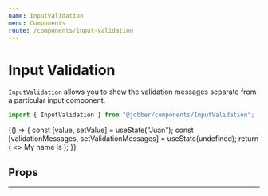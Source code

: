 ```yaml
---
name: InputValidation
menu: Components
route: /components/input-validation
---
```



# Input Validation

<ComponentStatus stage="ready" responsive="yes" accessible="yes" />

`InputValidation` allows you to show the validation messages separate from a
particular input component.

```ts
import { InputValidation } from "@jobber/components/InputValidation";
```

<Playground>
  {() => {
    const [value, setValue] = useState("Juan");
    const [validationMessages, setValidationMessages] = useState(undefined);
    return (
      <>
        <InputValidation messages={validationMessages} />
        <Text>
          My name is
          <InputText
            validations={[
              {
                shouldShow: value !== "Jeff",
                message: "Have you considered a better name, like Jeff?",
                status: "error"
              }
            ]}
            onValidation={setValidationMessages}
            name="myName"
            value={value}
            size="small"
            inline={true}
            onChange={setValue}
            align="center"
            maxLength={4}
          />
        </Text>
      </>
    );
  }}
</Playground>

## Props

<Props of={InputValidation} />

---
